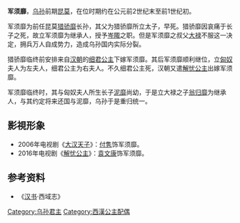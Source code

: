 '''军须靡'''，[[乌孙|乌孙]]前期[[昆莫|昆莫]]，在位时期约在公元前2世纪末至前1世纪初。

军须靡为前任昆莫[[猎骄靡|猎骄靡]]长孙，其父为猎骄靡所立太子，早死。猎骄靡因哀痛于长子之死，故立军须靡为继承人，授予[[岑陬|岑陬]]之职。但是军须靡之叔父[[大禄|大禄]]不服这一决定，拥兵万人自成势力，造成乌孙国内实际分裂。

猎骄靡临终前安排来自[[汉朝|汉朝]]的[[刘细君|细君公主]]下嫁军须靡。其后军须靡顺利继位，立[[匈奴|匈奴]]夫人为左夫人，细君公主为右夫人。不久细君公主死，汉朝又遣[[刘解忧|解忧公主]]出嫁军须靡。

军须靡临终时，其与匈奴夫人所生长子[[泥靡|泥靡]]尚幼，于是立大禄之子[[翁归靡|翁归靡]]为继承人，与其约定将来还国与泥靡，乌孙于是重归统一。

== 影視形象 ==
*2006年电视剧《[[大汉天子|大汉天子]]》：[[付隽|付隽]]饰军须靡。
*2016年电视剧《[[解忧公主_(電視劇)|解忧公主]]》：[[袁文康|袁文康]]饰军须靡。

==参考资料==
*《[[汉书|汉书]]·西域志》

[[Category:乌孙君主|Category:乌孙君主]]
[[Category:西漢公主配偶|Category:西漢公主配偶]]
